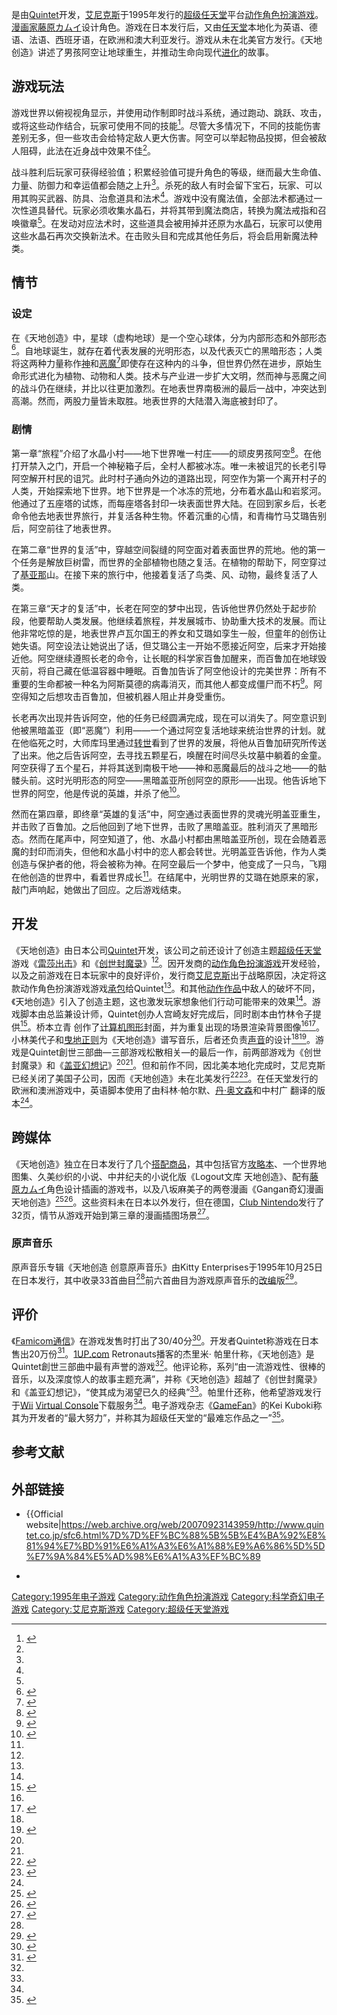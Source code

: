 {{NoteTA
| G1=Games
}}
{{Infobox VG
| title = 天地创造
| japanese = 天地創造
| english = Terranigma
| image =
| caption =
| developer =[[Quintet_(公司)|Quintet]]
| publisher = {{vgrelease|JP|[[艾尼克斯|艾尼克斯]]|PAL|[[任天堂|任天堂]]}}
| director = 宫崎友好
| producer = 桥本昌哉<br />二见真治<br />户田淳
| designer = 宫崎友好
| writer = 宫崎友好<br />竹林令子
| artist = [[藤原カムイ|藤原カムイ]]
| composer = 小林美代子<br />[[曳地正则|曳地正则]]
| platforms = [[超级任天堂|超级任天堂]]
| released = {{Vgrelease|JP|1995年10月20日|PAL|1996年12月19日}}
| genre = [[动作角色扮演游戏|动作角色扮演]]（APRG）
| modes = [[单人电子游戏|单人]]
}}

{{vgname|天地创造|ja=天地創造|eu=Terranigma}}是由[[Quintet_(公司)|Quintet]]开发，[[艾尼克斯|艾尼克斯]]于1995年发行的[[超级任天堂|超级任天堂]]平台[[动作角色扮演游戏|动作角色扮演游戏]]。[[日本漫畫家|漫画家]][[藤原カムイ|藤原カムイ]]设计角色。游戏在日本发行后，又由[[任天堂|任天堂]]本地化为英语、德语、法语、西班牙语，在欧洲和澳大利亚发行。游戏从未在北美官方发行。《天地创造》讲述了男孩阿空让地球重生，并推动生命向现代[[生命进化|进化]]的故事。

==游戏玩法==
游戏世界以俯视视角显示，并使用动作制即时战斗系统，通过跑动、跳跃、攻击，或将这些动作结合，玩家可使用不同的技能<ref name="actions">{{cite manual |title=Terranigma Instruction Booklet |section=Ark's Actions |pages=16–20 |publisher=Nintendo of Europe GmbH |date = 1996-12-19}}</ref>。尽管大多情况下，不同的技能伤害差别无多，但一些攻击会给特定敌人更大伤害。阿空可以举起物品投掷，但会被敌人阻碍，此法在近身战中效果不佳<ref name="actions" />。

战斗胜利后玩家可获得经验值；积累经验值可提升角色的等级，继而最大生命值、力量、防御力和幸运值都会随之上升<ref name="actions" />。杀死的敌人有时会留下宝石，玩家、可以用其购买武器、防具、治愈道具和法术<ref name="actions" />。游戏中没有魔法值，全部法术都通过一次性道具替代。玩家必须收集水晶石，并将其带到魔法商店，转换为魔法戒指和召唤徽章<ref name="actions" />。在发动对应法术时，这些道具会被用掉并还原为水晶石，玩家可以使用这些水晶石再次交换新法术。在击败头目和完成其他任务后，将会启用新魔法种类。

==情节==

===设定===
在《天地创造》中，星球（虚构地球）是一个空心球体，分为内部形态和外部形态<ref>{{cite video game |title=Terranigma |developer=[[Quintet_(公司)|Quintet Co., Ltd]] |publisher=Nintendo of Europe GmbH |date = 1996-12-19 |quote=The planet possessed two souls. An external face and an internal face. Lightside and Darkside.}}</ref>。自地球诞生，就存在着代表发展的光明形态，以及代表灭亡的黑暗形态；人类将这两种力量称作[[神|神]]和[[恶魔|恶魔]]<ref name="opening">{{cite video game |title=天地創造 |developer=[[Quintet_(公司)|Quintet Co., Ltd]] |publisher=[[Enix|Enix Corporation]] |date=1995-10-20 |language=ja |quote=この星が生まれてからの46億年という年月は・・・大いなる二つの意志によって進化と衰退をくり返している。ライトサイドの意志で新たな生命が生まれ・・・ダークサイドの意志で氷河期が訪れる・・・ライトサイドの意志で道具を使う生命が生まれ、新たな技術が次々と作られていく・・・ダークサイドの意志によってひずみが生まれ、その犠牲者が出る・・・人類はその二つの意志をそれぞれ「神」と「悪魔」という名で呼んだ・・・}}</ref>即使存在这种内的斗争，但世界仍然在进步，原始生命形式进化为植物、动物和人类。技术与产业进一步扩大文明，然而神与恶魔之间的战斗仍在继续，并比以往更加激烈。在地表世界南极洲的最后一战中，冲突达到高潮。然而，两股力量皆未取胜。地表世界的大陆潜入海底被封印了。

===剧情===
第一章“旅程”介绍了水晶小村——地下世界唯一村庄——的顽皮男孩阿空<ref>{{cite manual |title=Terranigma Instruction Booklet |section=Prolog Story |page=4 |publisher=Nintendo of Europe GmbH |date = 1996-12-19}}</ref>。在他打开禁入之门，开启一个神秘箱子后，全村人都被冰冻。唯一未被诅咒的长老引导阿空解开村民的诅咒。此时村子通向外边的道路出现，阿空作为第一个离开村子的人类，开始探索地下世界。地下世界是一个冰冻的荒地，分布着水晶山和岩浆河。他通过了五座塔的试炼，而每座塔各封印一块表面世界大陆。在回到家乡后，长老命令他去地表世界旅行，并复活各种生物。怀着沉重的心情，和青梅竹马艾璐告别后，阿空前往了地表世界。

在第二章“世界的复活”中，穿越空间裂缝的阿空面对着表面世界的荒地。他的第一个任务是解放巨树雷，而世界的全部植物也随之复活。在植物的帮助下，阿空穿过了[[基亚那|基亚那]]山。在接下来的旅行中，他接着复活了鸟类、风、动物，最终复活了人类。

在第三章“天才的复活”中，长老在阿空的梦中出现，告诉他世界仍然处于起步阶段，他要帮助人类发展。他继续着旅程，并发展城市、协助重大技术的发展。而让他非常吃惊的是，地表世界卢瓦尔国王的养女和艾璐如孪生一般，但童年的创伤让她失语。阿空设法让她说出了话，但艾璐公主一开始不愿接近阿空，后来才开始接近他。阿空继续遵照长老的命令，让长眠的科学家百鲁加醒来，而百鲁加在地球毁灭前，将自己藏在低温容器中睡眠。百鲁加告诉了阿空他设计的完美世界：所有不重要的生命都被一种名为阿斯莫德的病毒消灭，而其他人都变成僵尸而不朽<ref>{{cite video game |title=Terranigma |developer=[[Quintet_(公司)|Quintet Co., Ltd]] |publisher=Nintendo of Europe GmbH |date = 1996-12-19 |quote='''Beruga:''' I created this life. Isn't it beautiful? With this system, people can live forever. Death is no longer fearful. Talk to the zombie in the nutrient bath.}}</ref>。阿空得知之后想攻击百鲁加，但被机器人阻止并身受重伤。

长老再次出现并告诉阿空，他的任务已经圆满完成，现在可以消失了。阿空意识到他被黑暗盖亚（即“恶魔”）利用——一个通过阿空复活地球来统治世界的计划。就在他临死之时，大师库玛里通过[[转世|转世]]看到了世界的发展，将他从百鲁加研究所传送了出来。他之后告诉阿空，去寻找五颗星石，唤醒在时间尽头坟墓中躺着的金童。阿空获得了五个星石，并将其送到南极干地——神和恶魔最后的战斗之地——的骷髅头前。这时光明形态的阿空——黑暗盖亚所创阿空的原形——出现。他告诉地下世界的阿空，他是传说的英雄，并杀了他<ref>{{cite video game |title=Terranigma |developer=[[Quintet_(公司)|Quintet Co., Ltd]] |publisher=Nintendo of Europe GmbH |date = 1996-12-19 |quote='''Voice:''' You survived countless encounters with danger. However injured you were in fighting, you never did die. Do you know why? It is because you are the legendary hero... I represent the Lightside. And you represent the Darkside.}}</ref>。

然而在第四章，即终章“英雄的复活”中，阿空通过表面世界的灵魂光明盖亚重生，并击败了百鲁加。之后他回到了地下世界，击败了黑暗盖亚。胜利消灭了黑暗形态。然而在尾声中，阿空知道了，他、水晶小村都由黑暗盖亚所创，现在会随着恶魔的封印而消失，但他和水晶小村中的恋人都会转世。光明盖亚告诉他，作为人类创造与保护者的他，将会被称为神。在阿空最后一个梦中，他变成了一只鸟，飞翔在他创造的世界中，看着世界成长<ref name="staff" />。在结尾中，光明世界的艾璐在她原来的家，敲门声响起，她做出了回应。之后游戏结束。

==开发==
《天地创造》由日本公司[[Quintet_(公司)|Quintet]]开发，该公司之前还设计了创造主题[[超级任天堂|超级任天堂]]游戏《[[雷莎出击|雷莎出击]]》和《[[创世封魔录|创世封魔录]]》<ref name="gamefan" />。因开发商的[[动作角色扮演游戏|动作角色扮演游戏]]开发经验，以及之前游戏在日本玩家中的良好评价，发行商[[艾尼克斯|艾尼克斯]]出于战略原因，决定将这款动作角色扮演游戏游戏[[承包商|承包]]给Quintet<ref name="gamefan" />。和其他[[动作游戏|动作作品]]中敌人的破坏不同，《天地创造》引入了创造主题，这也激发玩家想象他们行动可能带来的效果<ref name="gamefan" />。游戏脚本由总监兼设计师，Quintet创办人宫崎友好完成后，同时剧本由竹林令子提供<ref name="staff">{{cite video game |title=Terranigma |developer=[[Quintet_(公司)|Quintet Co., Ltd]] |publisher=Nintendo of Europe GmbH |date = 1996-12-19 |scene=staff credits}}</ref>。桥本立青<!-- はしもとたつお -->创作了[[计算机图形|计算机图形]]封面，并为重复出现的场景渲染背景图像<ref name="staff" /><ref>{{cite video game |title=Terranigma |developer=[[Quintet_(公司)|Quintet Co., Ltd]] |publisher=Nintendo of Europe GmbH |date = 1996-12-19 |area=Quintet Lab |quote='''H-moto-san:''' The beautiful resurrection scenes were made here.}}</ref>。小林美代子和[[曳地正则|曳地正则]]为《天地创造》谱写音乐，后者还负责[[方法合成|声音]]的设计<ref name="soundtrack" /><ref>{{cite web |archiveurl=https://web.archive.org/web/19980119212911/http://www.quintet.co.jp/qm5_pro2.html |title=スタッフインタビュー2／サウンド課・曳地（ひきち）正則さんの巻 |date=1997-06-29 |archivedate=1998-01-19 |publisher=[[Quintet_(公司)|Quintet Co., Ltd]] |url=http://www.quintet.co.jp/qm5_pro2.html |deadurl=yes |access-date=2013-11-21 }}</ref>。游戏是Quintet創世三部曲—三部游戏松散相关—的最后一作，前两部游戏为《创世封魔录》和《[[盖亚幻想记|盖亚幻想记]]》<ref name="retronautsarticle" /><ref name="retronautspodcast" />。但和前作不同，因北美本地化完成时，艾尼克斯已经关闭了美国子公司，因而《天地创造》未在北美发行<ref name="retronautsarticle">{{cite web |url=http://www.1up.com/news/retronauts-dances-bubsy-grave |archiveurl=https://www.webcitation.org/5x29R8yho?url=http://www.1up.com/news/retronauts-dances-bubsy-grave |archivedate=2011-03-08 |title=Retronauts Dances on Bubsy's Grave |author=Parish, Jeremy |date=2007-03-01 |work=[[1UP.com|1UP.com]] |publisher=[[UGO_Entertainment,_Inc|UGO Entertainment, Inc]] |accessdate=2011-03-08 |deadurl=yes }}</ref><ref name="retronautspodcast">{{cite video |title=Retronauts Episode 14: Death of the Mascot |url=http://download.gamevideos.com/Podcasts/Retronauts/030107.mp3 |format=mp3 |people=Parish, Jeremy; Barnholt, Ray; Kohler, Chris; Sharkey; Scott |date=2007-03-01 |time=61:05 |publisher=[[UGO_Entertainment,_Inc|UGO Entertainment, Inc]] |accessdate=2011-03-08 }}{{dead link|date=2017年12月 |bot=InternetArchiveBot |fix-attempted=yes }}</ref>。在任天堂发行的欧洲和澳洲游戏中，英语脚本使用了由科林·帕尔默、[[丹·奥文森|丹·奥文森]]和中村广<!-- なかむらひろ -->翻译的版本<ref name="staff" />。

==跨媒体==
《天地创造》独立在日本发行了几个[[商业搭配|搭配商品]]，其中包括官方[[攻略本|攻略本]]、一个世界地图集、久美纱织的小说、中井纪夫的小说化版《Logout文库 天地创造》、配有[[藤原カムイ|藤原カムイ]]角色设计插画的游戏书，以及八坂麻美子的两卷漫画《Gangan奇幻漫画 天地创造》<ref>{{cite web |archiveurl=https://web.archive.org/web/20050306030958/http://www.quintet.co.jp/qs_techb.html |title=Quintet Goods 攻略本 |archivedate=2005-03-06 |publisher=[[Quintet_(公司)|Quintet Co., Ltd]] |url=http://www.quintet.co.jp/qs_techb.html |deadurl=yes |access-date=2013-11-21 }}</ref><ref>{{cite web |archiveurl=https://web.archive.org/web/20040815105120/http://www.quintet.co.jp/qs_book.html |title=Quintet Goods 漫画・小説等 |archivedate=2004-08-15 |publisher=[[Quintet_(公司)|Quintet Co., Ltd]] |url=http://www.quintet.co.jp/qs_book.html |deadurl=yes |access-date=2013-11-21 }}</ref>。这些资料未在日本以外发行，但在德国，[[Club_Nintendo|Club Nintendo]]发行了32页，情节从游戏开始到第三章的漫画插图场景<ref>{{cite journal |title=Terranigma-Comic |journal=Club Nintendo Sonderausgabe |issue=4 |date=1996-11 |publisher=Nintendo of Europe GmbH |language=de}}</ref>。

===原声音乐===
原声音乐专辑《天地创造 创意原声音乐》由Kitty Enterprises于1995年10月25日在日本发行，其中收录33首曲目<ref name="soundtrack" />前六首曲目为游戏原声音乐的[[改编_(音乐)|改编]]版<ref name="soundtrack">{{cite album-notes |title=Tenchi Sōzō Creative Soundtracks |publisher=Kitty Enterprises, Inc. |publisherid=KTCR-1344 |year=1995}}</ref>。

{{Track listing
| total_length=1:01:10
| title1={{lang|ja|光と闇}}
| writer1=曳地正则
| length1=2:34
| title2={{lang|ja|さらなる広い世界へ}}
| writer2=曳地正则
| length2=2:57
| title3={{lang|ja|ZOO}}
| writer3=曳地正则
| length3=3:01
| title4={{lang|ja|エバーグリーン}}
| writer4=曳地正则
| length4=3:52
| title5={{lang|ja|立ちはだかるもの}}
| writer5=曳地正则
| length5=2:54
| title6={{lang|ja|帰路}}
| writer6=小林美代子
| length6=5:16
| title7={{lang|ja|光と闇}}
| writer7=小林美代子、曳地正则
| length7=2:16
| title8={{lang|ja|帰るべき所}}
| writer8=小林美代子
| length8=2:01
| title9={{lang|ja|予期せぬ出来事}}
| writer9=小林美代子
| length9=1:01
| title10={{lang|ja|旅立ち}}
| writer10=小林美代子
| length10=1:27
| title11={{lang|ja|試練}}
| writer11=小林美代子
| length11=1:10
| title12={{lang|ja|扉の中へ}}
| writer12=曳地正则
| length12=0:42
| title13={{lang|ja|おくりもの}}
| writer13=小林美代子
| length13=0:17
| title14={{lang|ja|大地の目覚め}}
| writer14=小林美代子
| length14=0:18
| title15={{lang|ja|おねんね}}
| writer15=小林美代子
| length15=0:09
| title16={{lang|ja|祈り}}
| writer16=小林美代子
| length16=1:28
| title17={{lang|ja|さらなる広い世界へ}}
| writer17=小林美代子
| length17=1:55
| title18={{lang|ja|巨木の地下}}
| writer18=小林美代子
| length18=1:43
| title19={{lang|ja|飛ぶたんぽぽ}}
| writer19=曳地正则
| length19=1:03
| title20={{lang|ja|エバーグリーン}}
| writer20=小林美代子
| length20=2:59
| title21={{lang|ja|聖なる頂}}
| writer21=小林美代子
| length21=1:55
| title22={{lang|ja|大空へ}}
| writer22=小林美代子
| length22=0:18
| title23={{lang|ja|FUKAN}}
| writer23=小林美代子
| length23=1:12
| title24={{lang|ja|ZOO}}
| writer24=小林美代子
| length24=1:05
| title25={{lang|ja|大地を踏みしめて}}
| writer25=曳地正则
| length25=0:42
| title26={{lang|ja|わがままライオン}}
| writer26=曳地正则
| length26=1:29
| title27={{lang|ja|立ちはだかるもの}}
| writer27=小林美代子
| length27=1:29
| title28={{nowrap|{{lang|ja|汝の名は人間なり}}}}
| writer28=曳地正则
| length28=1:36
| title29={{lang|ja|さまよえる魂}}
| writer29=小林美代子
| length29=1:22
| title30={{lang|ja|街}}
| writer30=小林美代子
| length30=1:31
| title31={{lang|ja|プライムブルー}}
| writer31=小林美代子
| length31=0:51
| title32={{lang|ja|すべてを乗り越えて}}
| writer32=小林美代子、曳地正则
| length32=2:41
| title33={{lang|ja|帰路}}
| writer33=小林美代子、曳地正则
| length33=5:56
}}

==评价==
《[[Fami通|Famicom通信]]》在游戏发售时打出了30/40分<ref>{{cite journal|title=NEW GAMES CROSS REVIEW: 天地創造| journal=週刊ファミコン通信 | issue=358 | page=29 | date=1995-10-27 |language=ja}}</ref>。开发者Quintet称游戏在日本售出20万份<ref>{{cite web |archiveurl=https://web.archive.org/web/20070923143959/http://www.quintet.co.jp/sfc6.html |title=天地創造 |archivedate=2007-09-23 |publisher=[[Quintet_(公司)|Quintet Co., Ltd]] |url=http://www.quintet.co.jp/sfc6.html |deadurl=yes |access-date=2013-11-21 }}</ref>。[[1UP.com|1UP.com]] Retronauts播客的杰里米· 帕里什称，《天地创造》是Quintet創世三部曲中最有声誉的游戏<ref name="retronautspodcast" />。他评论称，系列“由一流游戏性、很棒的音乐，以及深度惊人的故事主题充满”，并称《天地创造》超越了《创世封魔录》和《盖亚幻想记》，“使其成为渴望已久的经典”<ref name="retronautsarticle" />。帕里什还称，他希望游戏发行于[[Wii|Wii]] [[Virtual_Console|Virtual Console]]下载服务<ref name="retronautsarticle" />。电子游戏杂志《[[GameFan|GameFan]]》的Kei Kuboki称其为开发者的“最大努力”，并称其为超级任天堂的“最难忘作品之一”<ref name="gamefan">{{cite journal |journal=[[GameFan|GameFan]] |volume=5 |issue=1 |date=January 1997 |title=Japan Now: Quintet |author=Kuboki, Kei |page=122}}</ref>。

==参考文献==
{{reflist}}

==外部链接==
*{{Official website|https://web.archive.org/web/20070923143959/http://www.quintet.co.jp/sfc6.html%7D%7D%EF%BC%88%5B%5B%E4%BA%92%E8%81%94%E7%BD%91%E6%A1%A3%E6%A1%88%E9%A6%86%5D%5D%E7%9A%84%E5%AD%98%E6%A1%A3%EF%BC%89 {{ja icon}}
*{{Official website|http://www.jp.square-enix.com/archive/tenchisozou/|史克威尔艾尼克斯官方页面}} {{ja icon}}

{{DEFAULTSORT:Tenchi Souzou}}
[[Category:1995年电子游戏|Category:1995年电子游戏]]
[[Category:动作角色扮演游戏|Category:动作角色扮演游戏]]
[[Category:科学奇幻电子游戏|Category:科学奇幻电子游戏]]
[[Category:艾尼克斯游戏|Category:艾尼克斯游戏]]
[[Category:超级任天堂游戏|Category:超级任天堂游戏]]